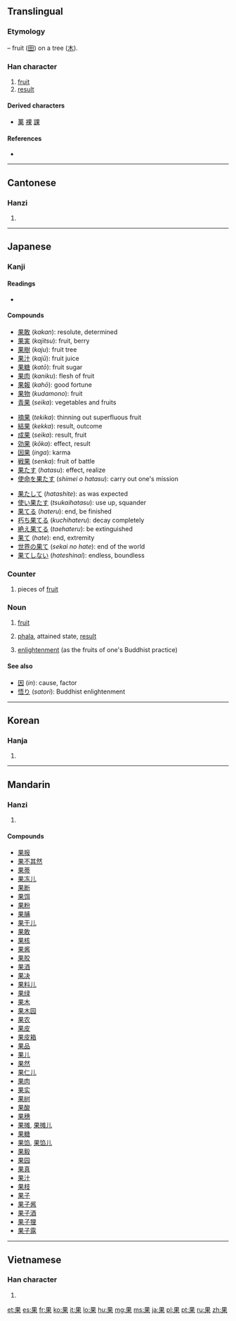 {{also|杲}}
==Translingual==
{{stroke order|strokes=8}}

===Etymology===
{{Han compound|田|t1=fruit|木|t2=tree|ls=p}} – fruit ([[田]]) on a tree ([[木]]).

===Han character===
{{Han char|rn=75|rad=木|as=04|sn=8|four=6090<sub>4</sub>|canj=[[田]][[木]] (WD)}}

# [[fruit]]
# [[result]]

====Derived characters====
* [[菓]] [[裸]] [[課]]

====References====
* {{Han ref|kx=0516.110|dkj=14556|dj=0904.050|hdz=21168.110|uh=679C|ud=26524|bh=AA47|bd=43591}}

----

==Cantonese==

===Hanzi===
{{yue-hanzi|jyut=|y=gwo2}}

# {{defn|lang=yue|sort=木04}}

----

==Japanese==

===Kanji===
{{ja-kanji|grade=4|rs=木04}}

====Readings====
* {{ja-readings|on=[[か]] (''ka'')|kun=[[はたす]] ([[果たす]], ''hatasu''), [[はたす]] ([[果す]], ''hatasu''), [[はてる]] ([[果てる]], ''hateru''), [[はて]] ([[果て]], ''hate'')|nanori=[[み]] (''mi'')}}

====Compounds====
{{top3}}
* [[果敢]] (''kakan''): resolute, determined
* [[果実]] (''kajitsu''): fruit, berry
* [[果樹]] (''kaju''): fruit tree
* [[果汁]] (''kajū''): fruit juice
* [[果糖]] (''katō''): fruit sugar
* [[果肉]] (''kaniku''): flesh of fruit
* [[果報]] (''kahō''): good fortune
* [[果物]] (''kudamono''): fruit
* [[青果]] (''seika''): vegetables and fruits
{{mid3}}
* [[摘果]] (''tekika''): thinning out superfluous fruit
* [[結果]] (''kekka''): result, outcome
* [[成果]] (''seika''): result, fruit
* [[効果]] (''kōka''): effect, result
* [[因果]] (''inga''): karma
* [[戦果]] (''senka''): fruit of battle
* [[果たす]] (''hatasu''): effect, realize
* [[使命を果たす]] (''shimei o hatasu''): carry out one's mission
{{mid3}}
* [[果たして]] (''hatashite''): as was expected
* [[使い果たす]] (''tsukaihatasu''): use up, squander
* [[果てる]] (''hateru''): end, be finished
* [[朽ち果てる]] (''kuchihateru''): decay completely
* [[絶え果てる]] (''taehateru''): be extinguished
* [[果て]] (''hate''): end, extremity
* [[世界の果て]] (''sekai no hate''): end of the world
* [[果てしない]] (''hateshinai''): endless, boundless
{{bottom}}

===Counter===
{{ja-pos|か|counter}} 

# pieces of [[fruit]]

===Noun===
{{ja-noun|か}}

# [[fruit]]
# {{context|Buddhism|lang=ja|sort=か}} [[phala]], attained state, [[result]]
# {{context|Buddhism|lang=ja|sort=か}} [[enlightenment]] (as the fruits of one's Buddhist practice)

====See also====
* [[因]] (''in''): cause, factor
* [[悟り]] (''satori''): Buddhist enlightenment
----

==Korean==

===Hanja===
{{ko-hanja|hangeul=과|eumhun=|rv=gwa|mr=kwa|y=kwa}}

# {{defn|lang=ko|sort=木04}}

----

==Mandarin==

===Hanzi===
{{cmn-hanzi|pin=[[guǒ]] ([[guo3]])|wg=kuo<sup>3</sup>}}

# {{defn|lang=cmn|sort=木04}}

====Compounds====
* [[果报]]
* [[果不其然]]
* [[果蒂]]
* [[果冻儿]]
* [[果断]]
* [[果饵]]
* [[果粉]]
* [[果脯]]
* [[果干儿]]
* [[果敢]]
* [[果核]]
* [[果酱]]
* [[果胶]]
* [[果酒]]
* [[果决]]
* [[果料儿]]
* [[果绿]]
* [[果木]]
* [[果木园]]
* [[果农]]
* [[果皮]]
* [[果皮箱]]
* [[果品]]
* [[果儿]]
* [[果然]]
* [[果仁儿]]
* [[果肉]]
* [[果实]]
* [[果树]]
* [[果酸]]
* [[果穗]]
* [[果摊]], [[果摊儿]]
* [[果糖]]
* [[果馅]], [[果馅儿]]
* [[果毅]]
* [[果园]]
* [[果真]]
* [[果汁]]
* [[果枝]]
* [[果子]]
* [[果子酱]]
* [[果子酒]]
* [[果子狸]]
* [[果子露]]

----

==Vietnamese==

===Han character===
{{vi-hantu|[[quả]], [[hủ]]|rs=木04}}

# {{defn|lang=vi|sort=木04}}

[[et:果]]
[[es:果]]
[[fr:果]]
[[ko:果]]
[[it:果]]
[[lo:果]]
[[hu:果]]
[[mg:果]]
[[ms:果]]
[[ja:果]]
[[pl:果]]
[[pt:果]]
[[ru:果]]
[[zh:果]]